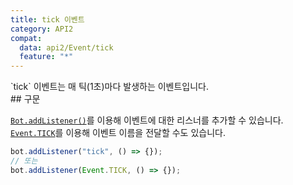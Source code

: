 ```yaml
---
title: tick 이벤트
category: API2
compat:
  data: api2/Event/tick
  feature: "*"
---
```


<Section>
  `tick` 이벤트는 매 틱(1초)마다 발생하는 이벤트입니다.
</Section>
<Section>
  ## 구문

  [`Bot.addListener()`](/api2/Bot/addListener)를 이용해 이벤트에 대한 리스너를 추가할 수 있습니다. [`Event.TICK`](/api2/Event/TICK)를 이용해 이벤트
  이름을 전달할 수도 있습니다.
  ~~~js
  bot.addListener("tick", () => {});
  // 또는
  bot.addListener(Event.TICK, () => {});
  ~~~
</Section>